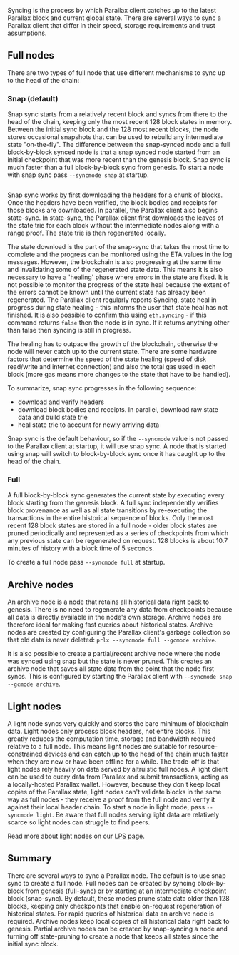 Syncing is the process by which Parallax client catches up to the latest Parallax block and current global state. There are several ways to sync a Parallax client that differ in their speed, storage requirements and trust assumptions.

## Full nodes

There are two types of full node that use different mechanisms to sync up to the head of the chain:

### Snap (default)

Snap sync starts from a relatively recent block and syncs from there to the head of the chain, keeping only the most recent 128 block states in memory. Between the initial sync block and the 128 most recent blocks, the node stores occasional snapshots that can be used to rebuild any intermediate state "on-the-fly". The difference between the snap-synced node and a full block-by-block synced node is that a snap synced node started from an initial checkpoint that was more recent than the genesis block. Snap sync is much faster than a full block-by-block sync from genesis. To start a node with snap sync pass `--syncmode snap` at startup.

<img src="https://geth.ethereum.org/images/docs/state-pruning.png" alt=""/>

Snap sync works by first downloading the headers for a chunk of blocks. Once the headers have been verified, the block bodies and receipts for those blocks are downloaded. In parallel, the Parallax client also begins state-sync. In state-sync, the Parallax client first downloads the leaves of the state trie for each block without the intermediate nodes along with a range proof. The state trie is then regenerated locally.

The state download is the part of the snap-sync that takes the most time to complete and the progress can be monitored using the ETA values in the log messages. However, the blockchain is also progressing at the same time and invalidating some of the regenerated state data. This means it is also necessary to have a 'healing' phase where errors in the state are fixed. It is not possible to monitor the progress of the state heal because the extent of the errors cannot be known until the current state has already been regenerated. The Parallax client regularly reports Syncing, state heal in progress during state healing - this informs the user that state heal has not finished. It is also possible to confirm this using `eth.syncing` - if this command returns `false` then the node is in sync. If it returns anything other than false then syncing is still in progress.

The healing has to outpace the growth of the blockchain, otherwise the node will never catch up to the current state. There are some hardware factors that determine the speed of the state healing (speed of disk read/write and internet connection) and also the total gas used in each block (more gas means more changes to the state that have to be handled).

To summarize, snap sync progresses in the following sequence:

* download and verify headers
* download block bodies and receipts. In parallel, download raw state data and build state trie
* heal state trie to account for newly arriving data

Snap sync is the default behaviour, so if the `--syncmode` value is not passed to the Parallax client at startup, it will use snap sync. A node that is started using snap will switch to block-by-block sync once it has caught up to the head of the chain.

### Full

A full block-by-block sync generates the current state by executing every block starting from the genesis block. A full sync independently verifies block provenance as well as all state transitions by re-executing the transactions in the entire historical sequence of blocks. Only the most recent 128 block states are stored in a full node - older block states are pruned periodically and represented as a series of checkpoints from which any previous state can be regenerated on request. 128 blocks is about 10.7 minutes of history with a block time of 5 seconds.

To create a full node pass `--syncmode full` at startup.

## Archive nodes

An archive node is a node that retains all historical data right back to genesis. There is no need to regenerate any data from checkpoints because all data is directly available in the node's own storage. Archive nodes are therefore ideal for making fast queries about historical states. Archive nodes are created by configuring the Parallax client's garbage collection so that old data is never deleted: `prlx --syncmode full --gcmode archive`.

It is also possible to create a partial/recent archive node where the node was synced using snap but the state is never pruned. This creates an archive node that saves all state data from the point that the node first syncs. This is configured by starting the Parallax client with `--syncmode snap --gcmode archive`.

## Light nodes

A light node syncs very quickly and stores the bare minimum of blockchain data. Light nodes only process block headers, not entire blocks. This greatly reduces the computation time, storage and bandwidth required relative to a full node. This means light nodes are suitable for resource-constrained devices and can catch up to the head of the chain much faster when they are new or have been offline for a while. The trade-off is that light nodes rely heavily on data served by altruistic full nodes. A light client can be used to query data from Parallax and submit transactions, acting as a locally-hosted Parallax wallet. However, because they don't keep local copies of the Parallax state, light nodes can't validate blocks in the same way as full nodes - they receive a proof from the full node and verify it against their local header chain. To start a node in light mode, pass `--syncmode light`. Be aware that full nodes serving light data are relatively scarce so light nodes can struggle to find peers.

Read more about light nodes on our [LPS page](./light-client).

## Summary

There are several ways to sync a Parallax node. The default is to use snap sync to create a full node. Full nodes can be created by syncing block-by-block from genesis (full-sync) or by starting at an intermediate checkpoint block (snap-sync). By default, these modes prune state data older than 128 blocks, keeping only checkpoints that enable on-request regeneration of historical states. For rapid queries of historical data an archive node is required. Archive nodes keep local copies of all historical data right back to genesis. Partial archive nodes can be created by snap-syncing a node and turning off state-pruning to create a node that keeps all states since the initial sync block.
